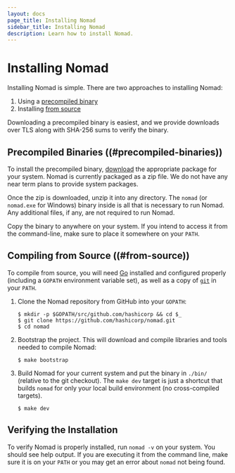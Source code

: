 ```yaml
---
layout: docs
page_title: Installing Nomad
sidebar_title: Installing Nomad
description: Learn how to install Nomad.
---
```


# Installing Nomad

Installing Nomad is simple. There are two approaches to installing Nomad:

1. Using a [precompiled binary](#precompiled-binaries)
1. Installing [from source](#from-source)

Downloading a precompiled binary is easiest, and we provide downloads over
TLS along with SHA-256 sums to verify the binary.

## Precompiled Binaries ((#precompiled-binaries))

To install the precompiled binary,
[download](/downloads) the appropriate package for your system.
Nomad is currently packaged as a zip file. We do not have any near term
plans to provide system packages.

Once the zip is downloaded, unzip it into any directory. The
`nomad` (or `nomad.exe` for Windows) binary inside is all that is
necessary to run Nomad. Any additional files, if any, are not
required to run Nomad.

Copy the binary to anywhere on your system. If you intend to access it
from the command-line, make sure to place it somewhere on your `PATH`.

## Compiling from Source ((#from-source))

To compile from source, you will need [Go](https://golang.org) installed and
configured properly (including a `GOPATH` environment variable set), as well
as a copy of [`git`](https://www.git-scm.com/) in your `PATH`.

1. Clone the Nomad repository from GitHub into your `GOPATH`:

   ```shell
   $ mkdir -p $GOPATH/src/github.com/hashicorp && cd $_
   $ git clone https://github.com/hashicorp/nomad.git
   $ cd nomad
   ```

1. Bootstrap the project. This will download and compile libraries and tools
   needed to compile Nomad:

   ```shell
   $ make bootstrap
   ```

1. Build Nomad for your current system and put the
   binary in `./bin/` (relative to the git checkout). The `make dev` target is
   just a shortcut that builds `nomad` for only your local build environment (no
   cross-compiled targets).

   ```shell
   $ make dev
   ```

## Verifying the Installation

To verify Nomad is properly installed, run `nomad -v` on your system. You should
see help output. If you are executing it from the command line, make sure it is
on your `PATH` or you may get an error about `nomad` not being found.

```shell-sessionnomad -v

```

